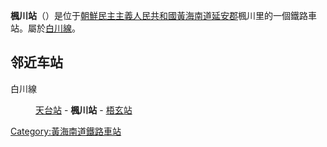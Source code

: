 {{朝鮮半島車站資訊
|公司色 = blue
|文字色 = 
|站名 = 楓川站
|圖片 = 
|pxl = 
|圖片說明 =
|前一站 = [[天台站_(黄海南道)|天台]]
|前一站距離 = 5.0
|後一站距離 = 5.7
|後一站 = [[梧玄站|梧玄]]
|所屬路線 = [[白川線|白川線]]
|距離 = 33.7
|起點站 = [[长芳站|长芳]]
|諺文 = 풍천역	
|朝鮮漢字 = 楓川驛
|文觀部式 = 
|馬-賴式 = P'ungch'ŏn-yŏk
|副站名 = 
|車站編號 = 
|停站路線數 = 
|所屬公司 = [[朝鮮民主主義人民共和國鐵道省|朝鮮民主主義人民共和國鐵道省]]
|所在地 =[[黃海南道|黃海南道]][[延安郡_(朝鲜)|延安郡]]楓川里
|車站構造 = 地面车站
|月台配置 = 
|啟用年月日 =
|廢站年月日 = 
|上下車人次 = 
|統計年度 = 
|轉車 = 
|備註 = 
|全寬備註 = 
}}

'''楓川站'''（{{lang-ko|'''풍천역'''}}）是位于[[朝鮮民主主義人民共和國|朝鮮民主主義人民共和國]][[黃海南道|黃海南道]][[延安郡_(朝鲜)|延安郡]]楓川里的一個鐵路車站。屬於[[白川線|白川線]]。

==邻近车站==
白川線
:[[天台站_(黄海南道)|天台站]] - '''楓川站''' - [[梧玄站|梧玄站]]

{{白川線}}

{{朝鲜铁路小作品}}

[[Category:黃海南道鐵路車站|Category:黃海南道鐵路車站]]